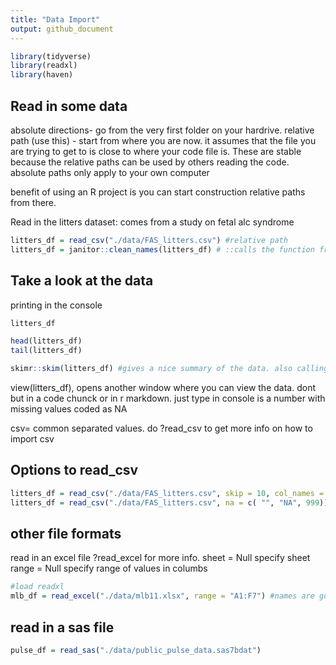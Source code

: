 ```yaml
---
title: "Data Import"
output: github_document
---
```

```r
library(tidyverse)
library(readxl)
library(haven)
```

## Read in some data


absolute directions- go from the very first folder on your hardrive. 
relative path (use this) - start from where you are now. it assumes that the file you are trying to get to is close to where your code file is. These are stable because the relative paths can be used by others reading the code. absolute paths only apply to your own computer

benefit of using an R project is you can start construction relative paths from there. 

Read in the litters dataset: comes from a study on fetal alc syndrome

```r
litters_df = read_csv("./data/FAS_litters.csv") #relative path
litters_df = janitor::clean_names(litters_df) # ::calls the function from the janitor function without loading the entire library
```



## Take a look at the data 

printing in the console
```r
litters_df
```

```r
head(litters_df)
tail(litters_df)
```
```r
skimr::skim(litters_df) #gives a nice summary of the data. also calling on one function in skimr library

```

view(litters_df), opens another window where you can view the data. dont but in a code chunck or in r markdown. just type in console
<dbl> is a number with missing values coded as NA

csv= common separated values. do ?read_csv to get more info on how to import csv

## Options to read_csv

```r
litters_df = read_csv("./data/FAS_litters.csv", skip = 10, col_names = FALSE) #useful if first row is not columns or maybe there is a discription. this skips some rows withour making numbers column names. 
litters_df = read_csv("./data/FAS_litters.csv", na = c( "", "NA", 999)) #any of these three would be changed and stored as missing values

```


## other file formats 

read in an excel file
?read_excel for more info.
sheet = Null specify sheet
range = Null specify range of values in columbs 

```r
#load readxl
mlb_df = read_excel("./data/mlb11.xlsx", range = "A1:F7") #names are good, no need for janitor function

```

## read in a sas file
```r
pulse_df = read_sas("./data/public_pulse_data.sas7bdat")
```


